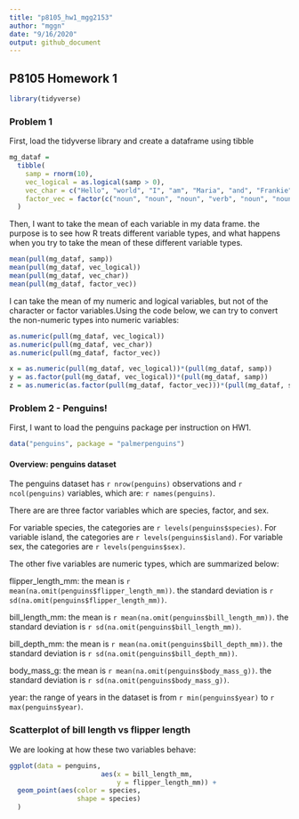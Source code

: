 ```yaml
---
title: "p8105_hw1_mgg2153"
author: "mggn"
date: "9/16/2020"
output: github_document
---
```


## P8105 Homework 1

```r
library(tidyverse)
```

### Problem 1 
First, load the tidyverse library and create a dataframe using tibble

```r
mg_dataf = 
  tibble(
    samp = rnorm(10),
    vec_logical = as.logical(samp > 0),
    vec_char = c("Hello", "world", "I", "am", "Maria", "and", "Frankie", "is","my", "pug"),
    factor_vec = factor(c("noun", "noun", "noun", "verb", "noun", "noun", "noun", "verb", "adj", "noun"))
  )
```

Then, I want to take the mean of each variable in my data frame. the purpose is to
see how R treats different variable types, and what happens when you try to take the
mean of these different variable types.

```r
mean(pull(mg_dataf, samp))
mean(pull(mg_dataf, vec_logical))
mean(pull(mg_dataf, vec_char))
mean(pull(mg_dataf, factor_vec))
```

I can take the mean of my numeric and logical variables, but not of the character
or factor variables.Using the code below, we can try to convert the non-numeric
types into numeric variables:

```r
as.numeric(pull(mg_dataf, vec_logical))
as.numeric(pull(mg_dataf, vec_char))
as.numeric(pull(mg_dataf, factor_vec))
```

```r
x = as.numeric(pull(mg_dataf, vec_logical))*(pull(mg_dataf, samp))
y = as.factor(pull(mg_dataf, vec_logical))*(pull(mg_dataf, samp))
z = as.numeric(as.factor(pull(mg_dataf, factor_vec)))*(pull(mg_dataf, samp))
```

### Problem 2 - Penguins!

First, I want to load the penguins package per instruction on HW1. 

```r
data("penguins", package = "palmerpenguins")

```
#### Overview: penguins dataset

The penguins dataset has `r nrow(penguins)` observations and `r ncol(penguins)` variables, 
which are: `r names(penguins)`. 

There are are three factor variables which are species, factor, and sex. 

For variable species, the categories are `r levels(penguins$species)`.
For variable island, the categories are `r levels(penguins$island)`.
For variable sex, the categories are `r levels(penguins$sex)`.

The other five variables are numeric types, which are summarized below:

flipper_length_mm:
the mean is `r mean(na.omit(penguins$flipper_length_mm))`.
the standard deviation is `r sd(na.omit(penguins$flipper_length_mm))`.

bill_length_mm:
the mean is `r mean(na.omit(penguins$bill_length_mm))`.
the standard deviation is `r sd(na.omit(penguins$bill_length_mm))`.

bill_depth_mm:
the mean is `r mean(na.omit(penguins$bill_depth_mm))`.
the standard deviation is `r sd(na.omit(penguins$bill_depth_mm))`.

body_mass_g:
the mean is `r mean(na.omit(penguins$body_mass_g))`.
the standard deviation is `r sd(na.omit(penguins$body_mass_g))`.

year:
the range of years in the dataset is from `r min(penguins$year)` to `r max(penguins$year)`.


### Scatterplot of bill length vs flipper length
We are looking at how these two variables behave:

```r
ggplot(data = penguins, 
                       aes(x = bill_length_mm,
                           y = flipper_length_mm)) +
  geom_point(aes(color = species, 
                 shape = species)
  )

```




